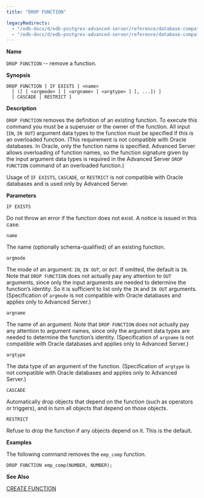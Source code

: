 ```yaml
---
title: "DROP FUNCTION"

legacyRedirects:
  - "/edb-docs/d/edb-postgres-advanced-server/reference/database-compatibility-for-oracle-developers-sql-guide/13/drop_function.html"
  - "/edb-docs/d/edb-postgres-advanced-server/reference/database-compatibility-for-oracle-developers-sql-guide/latest/drop_function.html"
---
```


<div id="drop_function" class="registered_link"></div>

**Name**

`DROP FUNCTION` -- remove a function.

**Synopsis**

```text
DROP FUNCTION [ IF EXISTS ] <name>
  [ ([ [ <argmode> ] [ <argname> ] <argtype> ] [, ...]) ]
  [ CASCADE | RESTRICT ]
```

**Description**

`DROP FUNCTION` removes the definition of an existing function. To execute this command you must be a superuser or the owner of the function. All input (`IN`, `IN OUT`) argument data types to the function must be specified if this is an overloaded function. (This requirement is not compatible with Oracle databases. In Oracle, only the function name is specified. Advanced Server allows overloading of function names, so the function signature given by the input argument data types is required in the Advanced Server `DROP FUNCTION` command of an overloaded function.)

Usage of `IF EXISTS`, `CASCADE`, or `RESTRICT` is not compatible with Oracle databases and is used only by Advanced Server.

**Parameters**

`IF EXISTS`

 Do not throw an error if the function does not exist. A notice is issued in this case.

`name`

 The name (optionally schema-qualified) of an existing function.

`argmode`

 The mode of an argument: `IN`, `IN OUT`, or `OUT`. If omitted, the default is `IN`. Note that `DROP FUNCTION` does not actually pay any attention to `OUT` arguments, since only the input arguments are needed to determine the function’s identity. So it is sufficient to list only the `IN` and `IN OUT` arguments. (Specification of `argmode` is not compatible with Oracle databases and applies only to Advanced Server.)

`argname`

 The name of an argument. Note that `DROP FUNCTION` does not actually pay any attention to argument names, since only the argument data types are needed to determine the function’s identity. (Specification of `argname` is not compatible with Oracle databases and applies only to Advanced Server.)

`argtype`

 The data type of an argument of the function. (Specification of `argtype` is not compatible with Oracle databases and applies only to Advanced Server.)

`CASCADE`

 Automatically drop objects that depend on the function (such as operators or triggers), and in turn all objects that depend on those objects.

`RESTRICT`

 Refuse to drop the function if any objects depend on it. This is the default.

**Examples**

The following command removes the `emp_comp` function.

```text
DROP FUNCTION emp_comp(NUMBER, NUMBER);
```

**See Also**

[CREATE FUNCTION](23_create_function/#create_function)
